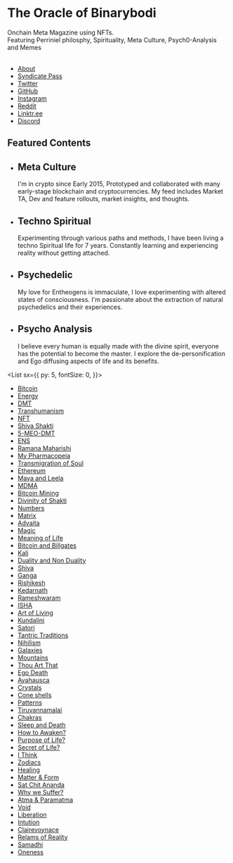 

<Banner>

# The Oracle of Binarybodi

Onchain Meta Magazine using NFTs.<br />
Featuring Perriniel philosphy, Spirituality, Meta Culture, Psych0-Analysis and Memes <br /> <br />


- [About](/about)
- [Syndicate Pass](https://binarybodi.xyz)
- [Twitter](https://twitter.com/binarybodi)
- [GitHub](https://github.com/binarybodi)
- [Instagram](https://github.com/binarybodi.xyz)
- [Reddit](https://github.com/0xneox)
- [Linktr.ee](https://binarybodi.xyz)
- [Discord](https://github.com/0xneox)

</Banner>


## Featured Contents

<Tiles>

-
  ## Meta Culture
  I'm in crypto since Early 2015, Prototyped and collaborated with many early-stage blockchain and cryptocurrencies. My feed includes Market TA, Dev and feature rollouts, market insights, and thoughts.
-
  ## Techno Spiritual
  Experimenting through various paths and methods, I have been living a techno Spiritual life for 7 years. Constantly learning and
  experiencing reality without getting attached.
-
  ## Psychedelic 
  My love for Entheogens is immaculate, I love experimenting with altered states of consciousness. I'm passionate about the extraction of natural psychedelics and their experiences. 
-
  ## Psycho Analysis
  I believe every human is equally made with the divine spirit, everyone has the potential to become the master. I explore the de-personification and Ego diffusing aspects of life and its benefits.



</Tiles>

<List
  sx={{
    py: 5,
    fontSize: 0,
  }}>

- [Bitcoin](https://0xneo.xyz/blog/Bitcoin/)
- [Energy](https://0xneo.xyz/blog/Energy/)
- [DMT](https://0xneo.xyz/blog/DMT/)
- [Transhumanism](https://0xneo.xyz/blog/TransHuman/)
- [NFT](https://0xneo.xyz/blog/NFT/)
- [Shiva Shakti](https://0xneo.xyz/blog/Shivashakti/)
- [5-MEO-DMT](https://basscss.com)
- [ENS](https://jxnblk.github.io/reline)
- [Ramana Maharishi](https://jxnblk.github.io/paths)
- [My Pharmacopeia](https://jxnblk.github.io/loading)
- [Transmigration of Soul](https://localhost:9000/blog/Soul/)
- [Ethereum](http://microbeats.cc)
- [Maya and Leela](http://mrsjxn.com)
- [MDMA](https://jxnblk.github.io/skullcat)
- [Bitcoin Mining](https://jxnblk.github.io/skullcat)
- [Divinity of Shakti](https://jxnblk.github.io/skullcat)
- [Numbers](https://jxnblk.github.io/skullcat)
- [Matrix](https://jxnblk.github.io/skullcat)
- [Advaita](https://jxnblk.github.io/skullcat)
- [Magic](https://jxnblk.github.io/skullcat)
- [Meaning of Life](https://jxnblk.github.io/skullcat)
- [Bitcoin and Billgates](https://jxnblk.github.io/skullcat)
- [Kali](https://jxnblk.github.io/skullcat)
- [Duality and Non Duality](https://jxnblk.github.io/skullcat)
- [Shiva](https://jxnblk.github.io/skullcat)
- [Ganga](https://jxnblk.github.io/skullcat)
- [Rishikesh](https://jxnblk.github.io/skullcat)
- [Kedarnath](https://jxnblk.github.io/skullcat)
- [Rameshwaram](https://jxnblk.github.io/skullcat)
- [ISHA](https://jxnblk.github.io/skullcat)
- [Art of Living](https://jxnblk.github.io/skullcat)
- [Kundalini](https://jxnblk.github.io/skullcat)
- [Satori](https://jxnblk.github.io/skullcat)
- [Tantric Traditions](https://jxnblk.github.io/skullcat)
- [Nihilism](https://jxnblk.github.io/skullcat)
- [Galaxies](https://jxnblk.github.io/skullcat)
- [Mountains](https://jxnblk.github.io/skullcat)
- [Thou Art That](https://jxnblk.github.io/skullcat)
- [Ego Death](https://jxnblk.github.io/skullcat)
- [Ayahausca ](https://jxnblk.github.io/skullcat)
- [Crystals](https://jxnblk.github.io/skullcat)
- [Cone shells](https://jxnblk.github.io/skullcat)
- [Patterns](https://jxnblk.github.io/skullcat)
- [Tiruvannamalai](https://jxnblk.github.io/skullcat)
- [Chakras](https://jxnblk.github.io/skullcat)
- [Sleep and Death](https://jxnblk.github.io/skullcat)
- [How to Awaken?](https://jxnblk.github.io/skullcat)
- [Purpose of Life?](https://jxnblk.github.io/skullcat)
- [Secret of Life?](https://jxnblk.github.io/skullcat)
- [I Think](https://jxnblk.github.io/skullcat)
- [Zodiacs](https://jxnblk.github.io/skullcat)
- [Healing](https://jxnblk.github.io/skullcat)
- [Matter & Form](https://jxnblk.github.io/skullcat)
- [Sat Chit Ananda](https://jxnblk.github.io/skullcat)
- [Why we Suffer?](https://jxnblk.github.io/skullcat)
- [Atma & Paramatma](https://jxnblk.github.io/skullcat)
- [Void](https://jxnblk.github.io/skullcat)
- [Liberation](https://jxnblk.github.io/skullcat)
- [Intution](https://jxnblk.github.io/skullcat)
- [Clairevoynace](https://jxnblk.github.io/skullcat)
- [Relams of Reality](https://jxnblk.github.io/skullcat)
- [Samadhi](https://jxnblk.github.io/skullcat)
- [Oneness](https://jxnblk.github.io/skullcat)




</List>


[gatsby]: https://binarybodi.xyz
